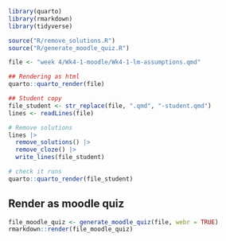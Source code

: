 


```r
library(quarto)
library(rmarkdown)
library(tidyverse)

source("R/remove_solutions.R")
source("R/generate_moodle_quiz.R")

file <- "week 4/Wk4-1-moodle/Wk4-1-lm-assumptions.qmd"

## Rendering as html
quarto::quarto_render(file)

## Student copy
file_student <- str_replace(file, ".qmd", "-student.qmd")
lines <- readLines(file)

# Remove solutions
lines |>
  remove_solutions() |>
  remove_cloze() |>
  write_lines(file_student)

# check it runs
quarto::quarto_render(file_student)
```

## Render as moodle quiz
```r
file_moodle_quiz <- generate_moodle_quiz(file, webr = TRUE)
rmarkdown::render(file_moodle_quiz)
  
```
